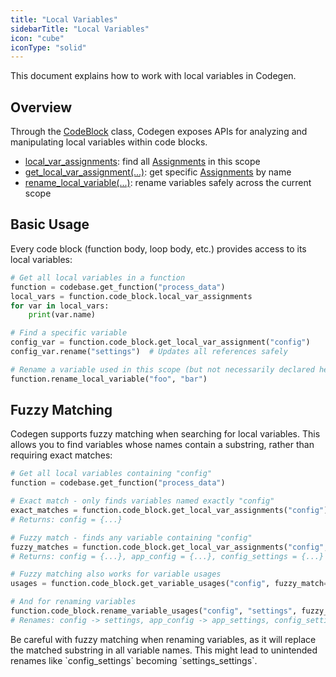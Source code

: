 ```yaml
---
title: "Local Variables"
sidebarTitle: "Local Variables"
icon: "cube"
iconType: "solid"
---
```


This document explains how to work with local variables in Codegen.

## Overview

Through the [CodeBlock](../api-reference/core/CodeBlock) class, Codegen exposes APIs for analyzing and manipulating local variables within code blocks.

- [local_var_assignments](../api-reference/core/CodeBlock#local-var-assignments): find all [Assignments](../api-reference/core/Assignment) in this scope
- [get_local_var_assignment(...)](../api-reference/core/CodeBlock#get-local-var-assignment): get specific [Assignments](../api-reference/core/Assignment) by name
- [rename_local_variable(...)](../api-reference/core/CodeBlock#rename-local-variable): rename variables safely across the current scope

## Basic Usage

Every code block (function body, loop body, etc.) provides access to its local variables:

```python
# Get all local variables in a function
function = codebase.get_function("process_data")
local_vars = function.code_block.local_var_assignments
for var in local_vars:
    print(var.name)

# Find a specific variable
config_var = function.code_block.get_local_var_assignment("config")
config_var.rename("settings")  # Updates all references safely

# Rename a variable used in this scope (but not necessarily declared here)
function.rename_local_variable("foo", "bar")
```

## Fuzzy Matching

Codegen supports fuzzy matching when searching for local variables. This allows you to find variables whose names contain a substring, rather than requiring exact matches:

```python
# Get all local variables containing "config"
function = codebase.get_function("process_data")

# Exact match - only finds variables named exactly "config"
exact_matches = function.code_block.get_local_var_assignments("config")
# Returns: config = {...}

# Fuzzy match - finds any variable containing "config"
fuzzy_matches = function.code_block.get_local_var_assignments("config", fuzzy_match=True)
# Returns: config = {...}, app_config = {...}, config_settings = {...}

# Fuzzy matching also works for variable usages
usages = function.code_block.get_variable_usages("config", fuzzy_match=True)

# And for renaming variables
function.code_block.rename_variable_usages("config", "settings", fuzzy_match=True)
# Renames: config -> settings, app_config -> app_settings, config_settings -> settings_settings
```

<Note>
  Be careful with fuzzy matching when renaming variables, as it will replace the
  matched substring in all variable names. This might lead to unintended renames
  like `config_settings` becoming `settings_settings`.
</Note>
